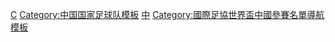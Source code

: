 {{国家队
 | name      = 2002年世界杯足球赛中国参赛名单
 | bg        = #EE1C25
 | fg        = yellow
 | bordercolor = yellow
 | country   = CHN
 | team link = 中国国家足球队
 | title     = 中国队参赛名单
 | flag      = the People's Republic of China
 | comp link = 2002年世界杯足球赛
 | comp      = 2002年世界杯足球赛
 | p1        = [[安琦]]
 | p2        = [[张恩华]]
 | p3        = [[杨璞]]
 | p4        = [[吴承瑛]]
 | p5        = [[范志毅]]
 | p6        = [[邵佳一]]
 | p7        = [[孙继海]]
 | p8        = [[李铁]]
 | p9        = [[马明宇]] [[File:Captain sports.svg|15px]]
 | p10       = [[郝海东]]
 | p11       = [[于根伟]]
 | p12       = [[宿茂臻]]
 | p13       = [[高尧]]
 | p14       = [[李玮锋]]
 | p15       = [[肇俊哲]]
 | p16       = [[曲波 (足球运动员)|曲波]]
 | p17       = [[杜威 (足球运动员)|杜威]]
 | p18       = [[李霄鹏]]
 | p19       = [[祁宏]]
 | p20       = [[杨晨 (1974年)|杨晨]]
 | p21       = [[徐云龙]]
 | p22       = [[江津 (足球运动员)|江津]]
 | p23       = [[区楚良]]
 | coach     = [[维利博尔·米卢蒂诺维奇|-{zh-hans:米卢蒂诺维奇;zh-hk:米路天奴域;zh-tw:米路蒂諾維奇;}-]]
}}<noinclude>
[[Category:2002年世界杯足球赛参赛名单模板|C]]
[[Category:中国国家足球队模板]]
[[Category:中国国家足球队运动员|中]]
[[Category:國際足協世界盃中國參賽名單導航模板]]
</noinclude>